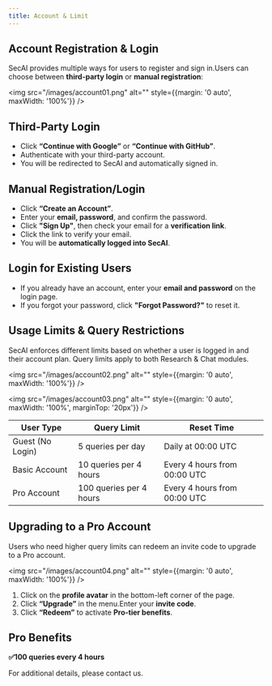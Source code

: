 ```yaml
---
title: Account & Limit
---
```


## Account Registration & Login 

SecAI provides multiple ways for users to register and sign in.Users can choose between **third-party login** or **manual registration**:

<img src="/images/account01.png" alt="" style={{margin: '0 auto', maxWidth: '100%'}} />

## Third-Party Login 
- Click **“Continue with Google”** or **“Continue with GitHub”**.
- Authenticate with your third-party account.
- You will be redirected to SecAI and automatically signed in.
## Manual Registration/Login
- Click **“Create an Account”**.
- Enter your **email, password**, and confirm the password.
- Click **"Sign Up"**, then check your email for a **verification link**.
- Click the link to verify your email.
- You will be **automatically logged into SecAI**.
## Login for Existing Users
- If you already have an account, enter your **email and password** on the login page.
- If you forgot your password, click **"Forgot Password?"** to reset it.

## Usage Limits & Query Restrictions
SecAI enforces different limits based on whether a user is logged in and their account plan. Query limits apply to both Research & Chat modules.

<img src="/images/account02.png" alt="" style={{margin: '0 auto', maxWidth: '100%'}} />

<img src="/images/account03.png" alt="" style={{margin: '0 auto', maxWidth: '100%', marginTop: '20px'}} />

|User Type|Query Limit|Reset Time|
|---|---|---|
|Guest (No Login)|	5 queries per day	 |Daily at 00:00 UTC|
|Basic Account|	10 queries per 4 hours	|Every 4 hours from 00:00 UTC|
|Pro Account|	100 queries per 4 hours	|Every 4 hours from 00:00 UTC|

## Upgrading to a Pro Account
Users who need higher query limits can redeem an invite code to upgrade to a Pro account.

<img src="/images/account04.png" alt="" style={{margin: '0 auto', maxWidth: '100%'}} />

1. Click on the **profile avatar** in the bottom-left corner of the page.
2. Click **“Upgrade”** in the menu.Enter your **invite code**.
3. Click **“Redeem”** to activate **Pro-tier benefits**.

## Pro Benefits
**✅100 queries every 4 hours**

For additional details, please contact us.


